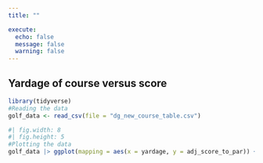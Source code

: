 ```yaml
---
title: ""

execute:
  echo: false
  message: false
  warning: false
---
```


## Yardage of course versus score

```r
library(tidyverse)
#Reading the data
golf_data <- read_csv(file = "dg_new_course_table.csv")
```
<div class="plot-container">

```r
#| fig.width: 8
#| fig.height: 5
#Plotting the data
golf_data |> ggplot(mapping = aes(x = yardage, y = adj_score_to_par)) + geom_point(alpha = 0.8) + geom_smooth(method = "loess", se = FALSE, color = "green") + labs(subtitle = "Only after the yardage crosses 7100 does it have an effect on the score.", x = "Yardage", y = "Average score to Par", caption = "Data from datagolf.com") + theme_minimal() + theme(plot.subtitle = element_text(face = "bold")) 

```
</div>